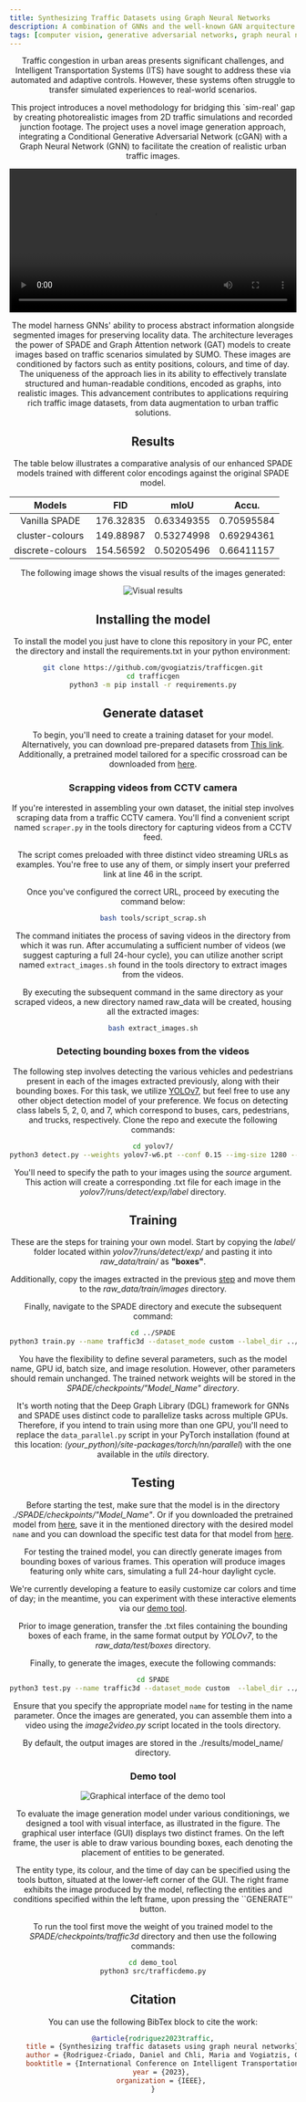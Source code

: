 ```yaml
---
title: Synthesizing Traffic Datasets using Graph Neural Networks
description: A combination of GNNs and the well-known GAN arquitecture called SPADE for traffic image generation.
tags: [computer vision, generative adversarial networks, graph neural networks, traffic simulation]
---
```



<Header
	contributors={["Daniel Rodriguez-Criado", "Maria Chli", "Luis J. Manso", "George Vogiatzis"]}
	githubUrl="https://github.com/gnns4hri/sonata"
	paperUrl="https://arxiv.org/abs/2009.05345"
/>

Traffic congestion in urban areas presents significant challenges, and Intelligent Transportation Systems (ITS) have sought to address these via automated and adaptive controls. However, these systems often struggle to transfer simulated experiences to real-world scenarios.

This project introduces a novel methodology for bridging this `sim-real' gap by creating photorealistic images from 2D traffic simulations and recorded junction footage. The project uses a novel image generation approach, integrating a Conditional Generative Adversarial Network (cGAN) with a Graph Neural Network (GNN) to facilitate the creation of realistic urban traffic images.

<video controls autoplay width="100%">
	<source src={videoWebm} type="video/webm" />
</video>

The model harness GNNs' ability to process abstract information alongside segmented images for preserving locality data. The architecture leverages the power of SPADE and Graph Attention network (GAT) models to create images based on traffic scenarios simulated by SUMO. These images are conditioned by factors such as entity positions, colours, and time of day. The uniqueness of the approach lies in its ability to effectively translate structured and human-readable conditions, encoded as graphs, into realistic images. This advancement contributes to applications requiring rich traffic image datasets, from data augmentation to urban traffic solutions.

## Results

The table below illustrates a comparative analysis of our enhanced SPADE models trained with different color encodings against the original SPADE model.

|      Models      |    FID    |    mIoU    |   Accu.    |
| :--------------: | :-------: | :--------: | :--------: |
|  Vanilla SPADE   | 176.32835 | 0.63349355 | 0.70595584 |
| cluster-colours  | 149.88987 | 0.53274998 | 0.69294361 |
| discrete-colours | 154.56592 | 0.50205496 | 0.66411157 |

The following image shows the visual results of the images generated:

<Image src={resultsImage} alt="Visual results" />

## Installing the model

To install the model you just have to clone this repository in your PC, enter the directory and install the requirements.txt in your python environment:

```bash
git clone https://github.com/gvogiatzis/trafficgen.git
cd trafficgen
python3 -m pip install -r requirements.py
```

## Generate dataset

To begin, you'll need to create a training dataset for your model.
Alternatively, you can download pre-prepared datasets from [This link](https://www.dropbox.com/sh/s00h13sfmumeai8/AADCoGRsOtMF3hdWG6-_CEvSa?dl=0).
Additionally, a pretrained model tailored for a specific crossroad can be downloaded from [here](https://www.dropbox.com/sh/b9gkygvqsn5m0me/AADYlopO4w1HU_2KKf2496p3a?dl=0).

### Scrapping videos from CCTV camera

If you're interested in assembling your own dataset, the initial step involves scraping data from a traffic CCTV camera.
You'll find a convenient script named `scraper.py` in the tools directory for capturing videos from a CCTV feed.

The script comes preloaded with three distinct video streaming URLs as examples.
You're free to use any of them, or simply insert your preferred link at line 46 in the script.

Once you've configured the correct URL, proceed by executing the command below:

```bash
bash tools/script_scrap.sh
```

The command initiates the process of saving videos in the directory from which it was run.
After accumulating a sufficient number of videos (we suggest capturing a full 24-hour cycle), you can utilize another script named `extract_images.sh` found in the tools directory to extract images from the videos.

By executing the subsequent command in the same directory as your scraped videos, a new directory named raw_data will be created, housing all the extracted images:

```bash
bash extract_images.sh
```

### Detecting bounding boxes from the videos

The following step involves detecting the various vehicles and pedestrians present in each of the images extracted previously, along with their bounding boxes. For this task, we utilize [YOLOv7](https://github.com/WongKinYiu/yolov7), but feel free to use any other object detection model of your preference.
We focus on detecting class labels 5, 2, 0, and 7, which correspond to buses, cars, pedestrians, and trucks, respectively.
Clone the repo and execute the following commands:

```bash
cd yolov7/
python3 detect.py --weights yolov7-w6.pt --conf 0.15 --img-size 1280 --source ../raw_data/ --save-txt --save-conf --nosave --classes 5 2 0 7
```

You'll need to specify the path to your images using the _source_ argument.
This action will create a corresponding .txt file for each image in the _yolov7/runs/detect/exp/label_ directory.

## Training

These are the steps for training your own model.
Start by copying the _label/_ folder located within _yolov7/runs/detect/exp/_ and pasting it into _raw_data/train/_ as **"boxes"**.

Additionally, copy the images extracted in the previous [step](#scrapping-videos-from-cctv-camera) and move them to the _raw_data/train/images_ directory.

Finally, navigate to the SPADE directory and execute the subsequent command:

```bash
cd ../SPADE
python3 train.py --name traffic3d --dataset_mode custom --label_dir ../raw_data/masks/ --image_dir ../raw_data/images/ --label_nc 5 --no_instance --gpu_ids 0 --batchSize 6 --niter 100  --no_flip  --crop_size 640 --load_size 640
```

You have the flexibility to define several parameters, such as the model name, GPU id, batch size, and image resolution.
However, other parameters should remain unchanged. The trained network weights will be stored in the _SPADE/checkpoints/"Model_Name" directory_.

It's worth noting that the Deep Graph Library (DGL) framework for GNNs and SPADE uses distinct code to parallelize tasks across multiple GPUs.
Therefore, if you intend to train using more than one GPU, you'll need to replace the `data_parallel.py` script in your PyTorch installation (found at this location: _(your_python)/site-packages/torch/nn/parallel_) with the one available in the _utils_ directory.

## Testing

Before starting the test, make sure that the model is in the directory _./SPADE/checkpoints/"Model_Name"_. Or if you downloaded the pretrained model from [here](https://www.dropbox.com/sh/b9gkygvqsn5m0me/AADYlopO4w1HU_2KKf2496p3a?dl=0), save it in the mentioned directory with the desired model `name` and you can download the specific test data for that model from [here](https://www.dropbox.com/scl/fi/047m4197keps1sgki2rp3/boxes.zip?rlkey=rp42ke6wnf0ijdihefgi5d249&dl=0).

For testing the trained model, you can directly generate images from bounding boxes of various frames.
This operation will produce images featuring only white cars, simulating a full 24-hour daylight cycle.

We're currently developing a feature to easily customize car colors and time of day; in the meantime, you can experiment with these interactive elements via our [demo tool](#demo-tool).

Prior to image generation, transfer the .txt files containing the bounding boxes of each frame, in the same format output by _YOLOv7_, to the _raw_data/test/boxes_ directory.

Finally, to generate the images, execute the following commands:

```bash
cd SPADE
python3 test.py --name traffic3d --dataset_mode custom  --label_dir ../raw_data/masks/ --image_dir ../raw_data/images/ --label_nc 5 --no_instance --gpu_ids 0 --batchSize 24 --crop_size 640 --load_size 640 --project SUMMO
```

Ensure that you specify the appropriate model `name` for testing in the name parameter.
Once the images are generated, you can assemble them into a video using the _image2video.py_ script located in the tools directory.

By default, the output images are stored in the ./results/model_name/ directory.

### Demo tool

<Image src={demotoolImage} alt="Graphical interface of the demo tool" />

To evaluate the image generation model under various conditionings, we designed a tool with visual interface, as illustrated in the figure.
The graphical user interface (GUI) displays two distinct frames.
On the left frame, the user is able to draw various bounding boxes, each denoting the placement of entities to be generated.

The entity type, its colour, and the time of day can be specified using the tools button, situated at the lower-left corner of the GUI.
The right frame exhibits the image produced by the model, reflecting the entities and conditions specified within the left frame, upon pressing the ``GENERATE'' button.

To run the tool first move the weight of you trained model to the _SPADE/checkpoints/traffic3d_ directory and then use the following commands:

```bash
cd demo_tool
python3 src/trafficdemo.py
```

## Citation

You can use the following BibTex block to cite the work:

```bibtex
@article{rodriguez2023traffic,
	title = {Synthesizing traffic datasets using graph neural networks},
	author = {Rodriguez-Criado, Daniel and Chli, Maria and Vogiatzis, George and Manso, Luis J},
	booktitle = {International Conference on Intelligent Transportation Systems},
	year = {2023},
	organization = {IEEE},
}
```
